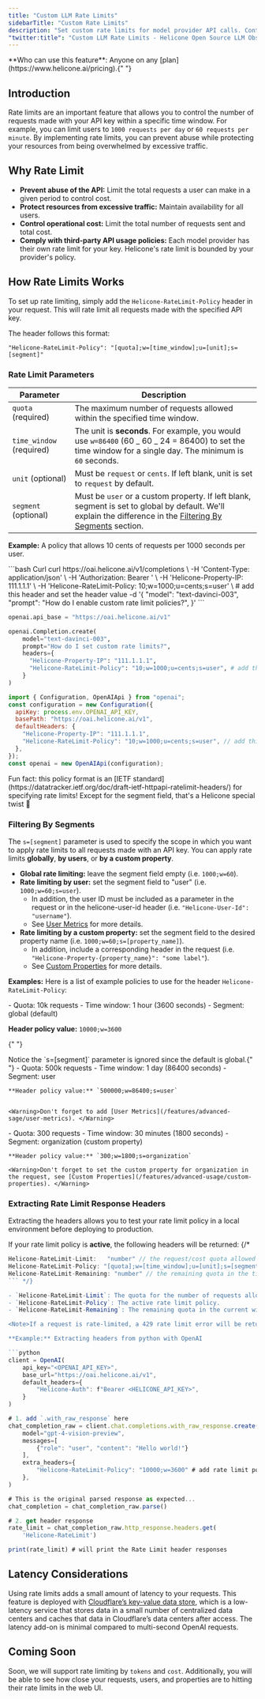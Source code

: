 ```yaml
---
title: "Custom LLM Rate Limits"
sidebarTitle: "Custom Rate Limits"
description: "Set custom rate limits for model provider API calls. Control usage by request count, cost, or custom properties to manage expenses and prevent unintended overuse."
"twitter:title": "Custom LLM Rate Limits - Helicone Open Source LLM Observability"
---
```



<Info>
  **Who can use this feature**: Anyone on any
  [plan](https://www.helicone.ai/pricing).{" "}
</Info>

## Introduction

Rate limits are an important feature that allows you to control the number of requests made with your API key within a specific time window. For example, you can limit users to `1000 requests per day` or `60 requests per minute`. By implementing rate limits, you can prevent abuse while protecting your resources from being overwhelmed by excessive traffic.

## Why Rate Limit

- **Prevent abuse of the API:** Limit the total requests a user can make in a given period to control cost.
- **Protect resources from excessive traffic:** Maintain availability for all users.
- **Control operational cost:** Limit the total number of requests sent and total cost.
- **Comply with third-party API usage policies:** Each model provider has their own rate limit for your key. Helicone's rate limit is bounded by your provider's policy.

## How Rate Limits Works

To set up rate limiting, simply add the `Helicone-RateLimit-Policy` header in your request. This will rate limit all requests made with the specified API key.

The header follows this format:

```tsx
"Helicone-RateLimit-Policy": "[quota];w=[time_window];u=[unit];s=[segment]"
```

### Rate Limit Parameters

| Parameter                | Description                                                                                                                                                                                                                                              |
| ------------------------ | -------------------------------------------------------------------------------------------------------------------------------------------------------------------------------------------------------------------------------------------------------- |
| `quota` (required)       | The maximum number of requests allowed within the specified time window.                                                                                                                                                                                 |
| `time_window` (required) | The unit is **seconds**. For example, you would use `w=86400` (60 _ 60 _ 24 = 86400) to set the time window for a single day. The minimum is `60` seconds.                                                                                               |
| `unit` (optional)        | Must be `request` or `cents`. If left blank, unit is set to `request` by default.                                                                                                                                                                        |
| `segment` (optional)     | Must be `user` or a custom property. If left blank, segment is set to global by default. We'll explain the difference in the [Filtering By Segments](https://docs.helicone.ai/features/advanced-usage/custom-rate-limits#filtering-by-segments) section. |

**Example:** A policy that allows 10 cents of requests per 1000 seconds per user.

<CodeGroup>
```bash Curl
curl https://oai.helicone.ai/v1/completions \
  -H 'Content-Type: application/json' \
  -H 'Authorization: Bearer <YOUR_API_KEY>' \
  -H 'Helicone-Property-IP: 111.1.1.1' \
  -H 'Helicone-RateLimit-Policy: 10;w=1000;u=cents;s=user' \ # add this header and set the header value
  -d '{
    "model": "text-davinci-003",
    "prompt": "How do I enable custom rate limit policies?",
}'
```

```python Python
openai.api_base = "https://oai.helicone.ai/v1"

openai.Completion.create(
    model="text-davinci-003",
    prompt="How do I set custom rate limits?",
    headers={
      "Helicone-Property-IP": "111.1.1.1",
      "Helicone-RateLimit-Policy": "10;w=1000;u=cents;s=user", # add this header and set the header value
    }
)
```

```js Node.js
import { Configuration, OpenAIApi } from "openai";
const configuration = new Configuration({
  apiKey: process.env.OPENAI_API_KEY,
  basePath: "https://oai.helicone.ai/v1",
  defaultHeaders: {
    "Helicone-Property-IP": "111.1.1.1",
    "Helicone-RateLimit-Policy": "10;w=1000;u=cents;s=user", // add this header and set the header value
  },
});
const openai = new OpenAIApi(configuration);
```

</CodeGroup>
<Tip>
  Fun fact: this policy format is an [IETF standard](https://datatracker.ietf.org/doc/draft-ietf-httpapi-ratelimit-headers/)
  for specifying rate limits! Except for the segment field, that's a Helicone special
  twist 🍬
</Tip>

### Filtering By Segments

The `s=[segment]` parameter is used to specify the scope in which you want to apply rate limits to all requests made with an API key. You can apply rate limits **globally**, **by users**, or **by a custom property**.

- **Global rate limiting:** leave the segment field empty (i.e. `1000;w=60`).
- **Rate limiting by user:** set the segment field to "user" (i.e. `1000;w=60;s=user`).
  - In addition, the user ID must be included as a parameter in the request or in the helicone-user-id header (i.e. `"Helicone-User-Id": "username"`).
  - See [User Metrics](/features/advanced-usage/user-metrics) for more details.
- **Rate limiting by a custom property:** set the segment field to the desired property name (i.e. `1000;w=60;s=[property_name]`).
  - In addition, include a corresponding header in the request (i.e. `"Helicone-Property-{property_name}": "some label"`).
  - See [Custom Properties](/features/advanced-usage/custom-properties) for more details.

**Examples:** Here is a list of example policies to use for the header `Helicone-RateLimit-Policy`:

<AccordionGroup>
  <Accordion title="Rate Limiting Globally" icon="earth-americas">
  - Quota: 10k requests
  - Time window: 1 hour (3600 seconds)
  - Segment: global (default)

**Header policy value:** `10000;w=3600`

{" "}

<Info>
  Notice the `s=[segment]` parameter is ignored since the default is
  global.{" "}
</Info>

  </Accordion>

  <Accordion title="Rate Limiting By User" icon="user">
    - Quota: 500k requests
    - Time window: 1 day (86400 seconds)
    - Segment: user

    **Header policy value:** `500000;w=86400;s=user`


    <Warning>Don't forget to add [User Metrics](/features/advanced-sage/user-metrics). </Warning>

  </Accordion>

  <Accordion title="Rate Limiting By Custom Property" icon="tag">
    - Quota: 300 requests
    - Time window: 30 minutes (1800 seconds)
    - Segment: organization (custom property)

    **Header policy value:** `300;w=1800;s=organization`

    <Warning>Don't forget to set the custom property for organization in the request, see [Custom Properties](/features/advanced-usage/custom-properties). </Warning>

  </Accordion>
</AccordionGroup>

### Extracting Rate Limit Response Headers

Extracting the headers allows you to test your rate limit policy in a local environment before deploying to production.

If your rate limit policy is **active**, the following headers will be returned:
{/*

````ts
Helicone-RateLimit-Limit:	"number" // the request/cost quota allowed in the time window.
Helicone-RateLimit-Policy: "[quota];w=[time_window];u=[unit];s=[segment]" // the active rate limit policy.
Helicone-RateLimit-Remaining: "number" // the remaining quota in the time window.
``` */}

- `Helicone-RateLimit-Limit`: The quota for the number of requests allowed in the time window.
- `Helicone-RateLimit-Policy`: The active rate limit policy.
- `Helicone-RateLimit-Remaining`: The remaining quota in the current window.

<Note>If a request is rate-limited, a 429 rate limit error will be returned.</Note>

**Example:** Extracting headers from python with OpenAI

```python
client = OpenAI(
    api_key="<OPENAI_API_KEY>",
    base_url="https://oai.helicone.ai/v1",
    default_headers={
        "Helicone-Auth": f"Bearer <HELICONE_API_KEY>",
    }
)

# 1. add `.with_raw_response` here
chat_completion_raw = client.chat.completions.with_raw_response.create(
    model="gpt-4-vision-preview",
    messages=[
        {"role": "user", "content": "Hello world!"}
    ],
    extra_headers={
        "Helicone-RateLimit-Policy": "10000;w=3600" # add rate limit policy here
    },
)

# This is the original parsed response as expected...
chat_completion = chat_completion_raw.parse()

# 2. get header response
rate_limit = chat_completion_raw.http_response.headers.get(
    'Helicone-RateLimit')

print(rate_limit) # will print the Rate Limit header responses

````

## Latency Considerations

Using rate limits adds a small amount of latency to your requests. This feature is deployed with [Cloudflare’s key-value data store](https://developers.cloudflare.com/kv/reference/how-kv-works/), which is a low-latency service that stores data in a small number of centralized data centers and caches that data in Cloudflare’s data centers after access. The latency add-on is minimal compared to multi-second OpenAI requests.

## Coming Soon

Soon, we will support rate limiting by `tokens` and `cost`. Additionally, you will be able to see how close your requests, users, and properties are to hitting their rate limits in the web UI.

<QuestionsSection />
